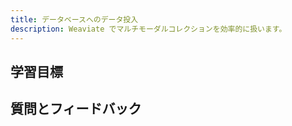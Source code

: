 ```yaml
---
title: データベースへのデータ投入
description: Weaviate でマルチモーダルコレクションを効率的に扱います。
---
```

<!-- Like a subject number (e.g. CS101) -->

<!-- Provide context for this course, in addition to the concrete learning goals and outcomes. Why would someone want to do this unit? -->

<!-- :::warning TODO
Intro video here
::: -->

## <i class="fa-solid fa-bullseye-arrow"></i> 学習目標


<!-- Replace unitName with name from `unitData.js` - will pull in learning goals and outcomes -->
<LearningGoals unitName="text_collections"/>

## 質問とフィードバック


<DocsFeedback/>